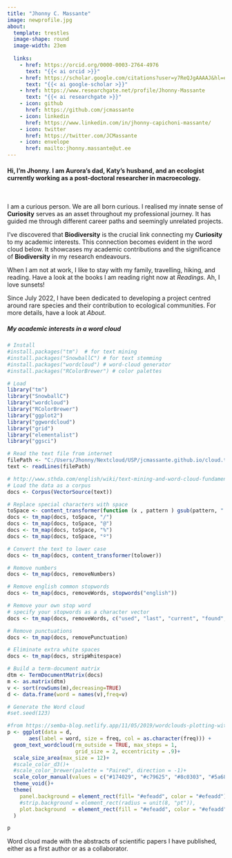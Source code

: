 ```yaml
---
title: "Jhonny C. Massante"
image: newprofile.jpg
about: 
  template: trestles
  image-shape: round
  image-width: 23em
  
  links:
    - href: https://orcid.org/0000-0003-2764-4976
      text: "{{< ai orcid >}}"
    - href: https://scholar.google.com/citations?user=y7ReQJgAAAAJ&hl=en
      text: "{{< ai google-scholar >}}"
    - href: https://www.researchgate.net/profile/Jhonny-Massante
      text: "{{< ai researchgate >}}"
    - icon: github
      href: https://github.com/jcmassante
    - icon: linkedin
      href: https://www.linkedin.com/in/jhonny-capichoni-massante/
    - icon: twitter
      href: https://twitter.com/JCMassante
    - icon: envelope
      href: mailto:jhonny.massante@ut.ee
---
```


#### Hi, I'm Jhonny. I am Aurora's dad, Katy's husband, and an ecologist currently working as a post-doctoral researcher in macroecology.

<br>

I am a curious person. We are all born curious. I realised my innate sense of **Curiosity** serves as an asset throughout my professional journey. It has guided me through different career paths and seemingly unrelated projects.

I've discovered that **Biodiversity** is the crucial link connecting my **Curiosity** to my academic interests. This connection becomes evident in the word cloud below. It showcases my academic contributions and the significance of **Biodiversity** in my research endeavours.

When I am not at work, I like to stay with my family, travelling, hiking, and reading. Have a look at the books I am reading right now at *Readings*. Ah, I love sunsets!

Since July 2022, I have been dedicated to developing a project centred around rare species and their contribution to ecological communities. For more details, have a look at *About*.

##### My academic interests in a word cloud

```r

# Install
#install.packages("tm")  # for text mining
#install.packages("SnowballC") # for text stemming
#install.packages("wordcloud") # word-cloud generator 
#install.packages("RColorBrewer") # color palettes

# Load
library("tm")
library("SnowballC")
library("wordcloud")
library("RColorBrewer")
library("ggplot2")
library("ggwordcloud")
library("grid")
library("elementalist")
library("ggsci")

# Read the text file from internet
filePath <- "C:/Users/Jhonny/Nextcloud/USP/jcmassante.github.io/cloud.txt"
text <- readLines(filePath)

# http://www.sthda.com/english/wiki/text-mining-and-word-cloud-fundamentals-in-r-5-simple-steps-you-should-know
# Load the data as a corpus
docs <- Corpus(VectorSource(text))

# Replace special characters with space
toSpace <- content_transformer(function (x , pattern ) gsub(pattern, " ", x))
docs <- tm_map(docs, toSpace, "/")
docs <- tm_map(docs, toSpace, "@")
docs <- tm_map(docs, toSpace, "%")
docs <- tm_map(docs, toSpace, "º")

# Convert the text to lower case
docs <- tm_map(docs, content_transformer(tolower))

# Remove numbers
docs <- tm_map(docs, removeNumbers)

# Remove english common stopwords
docs <- tm_map(docs, removeWords, stopwords("english"))

# Remove your own stop word
# specify your stopwords as a character vector
docs <- tm_map(docs, removeWords, c("used", "last", "current", "found", "across", "along", "suggests", "showed", "many", "far", "circular", "well", "less", "eivs", "uno", "better")) 

# Remove punctuations
docs <- tm_map(docs, removePunctuation)

# Eliminate extra white spaces
docs <- tm_map(docs, stripWhitespace)

# Build a term-document matrix
dtm <- TermDocumentMatrix(docs)
m <- as.matrix(dtm)
v <- sort(rowSums(m),decreasing=TRUE)
d <- data.frame(word = names(v),freq=v)

# Generate the Word cloud
#set.seed(123)

#from https://semba-blog.netlify.app/11/05/2019/wordclouds-plotting-with-ggwordcloud-package-in-r/
p <- ggplot(data = d, 
       aes(label = word, size = freq, col = as.character(freq))) + 
  geom_text_wordcloud(rm_outside = TRUE, max_steps = 1,
                      grid_size = 2, eccentricity = .9)+
  scale_size_area(max_size = 12)+
  #scale_color_d3()+
  #scale_color_brewer(palette = "Paired", direction = -1)+
  scale_color_manual(values = c("#174029", "#c79625", "#8c0303", "#5a6868", "#d55e2d", "#73303c", "#024959", "#3d7345", "#1f2b85", "#574301", "#34273b", "#bf5b04", "#999348", "#044013", "#5e0202", "#519188", "#f2ab26", "#0f320f", "#69724c"))+
  theme_void()+
  theme(
    panel.background = element_rect(fill= "#efeadd", color = "#efeadd"),
    #strip.background = element_rect(radius = unit(8, "pt")),
    plot.background  = element_rect(fill = "#efeadd", color = "#efeadd")
  )

p

```

<p style="font-size: small">

Word cloud made with the abstracts of scientific papers I have published, either as a first author or as a collaborator.

</p>
